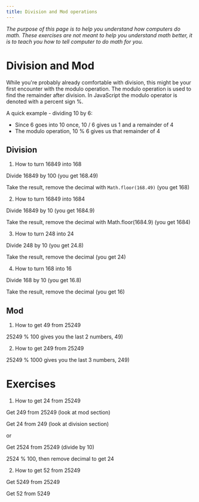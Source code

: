 ```yaml
---
title: Division and Mod operations
---
```


_The purpose of this page is to help you understand how computers do math. These
exercises are not meant to help you understand math better, it is to teach you
how to tell computer to do math for you._

# Division and Mod

While you're probably already comfortable with division, this might be your
first encounter with the modulo operation. The modulo operation is used to find
the remainder after division. In JavaScript the modulo operator is denoted with
a percent sign %.

A quick example - dividing 10 by 6:

- Since 6 goes into 10 once, 10 / 6 gives us 1 and a remainder of 4
- The modulo operation, 10 % 6 gives us that remainder of 4

## Division

1. How to turn 16849 into 168

<Spoiler>

Divide 16849 by 100 (you get 168.49)

Take the result, remove the decimal with `Math.floor(168.49)` (you get 168)

</Spoiler>

2. How to turn 16849 into 1684

<Spoiler>

Divide 16849 by 10 (you get 1684.9)

Take the result, remove the decimal with Math.floor(1684.9) (you get 1684)

</Spoiler>

3. How to turn 248 into 24

<Spoiler>

Divide 248 by 10 (you get 24.8)

Take the result, remove the decimal (you get 24)

</Spoiler>

4. How to turn 168 into 16

<Spoiler>

Divide 168 by 10 (you get 16.8)

Take the result, remove the decimal (you get 16)

</Spoiler>

## Mod

1. How to get 49 from 25249

<Spoiler>

25249 % 100 gives you the last 2 numbers, 49)

</Spoiler>

2. How to get 249 from 25249

<Spoiler>

25249 % 1000 gives you the last 3 numbers, 249)

</Spoiler>

# Exercises

1. How to get 24 from 25249

<Spoiler>

Get 249 from 25249 (look at mod section)

Get 24 from 249 (look at division section)

or

Get 2524 from 25249 (divide by 10)

2524 % 100, then remove decimal to get 24

</Spoiler>

2. How to get 52 from 25249

<Spoiler>

Get 5249 from 25249

Get 52 from 5249

</Spoiler>
